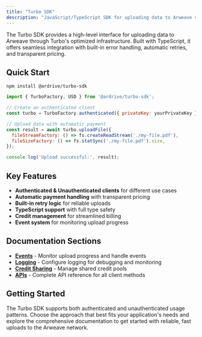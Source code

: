 ```yaml
---
title: "Turbo SDK"
description: "JavaScript/TypeScript SDK for uploading data to Arweave via Turbo services with built-in payment handling and optimized performance"
---
```


The Turbo SDK provides a high-level interface for uploading data to Arweave through Turbo's optimized infrastructure. Built with TypeScript, it offers seamless integration with built-in error handling, automatic retries, and transparent pricing.

## Quick Start

```npm
npm install @ardrive/turbo-sdk
```

```javascript
import { TurboFactory, USD } from '@ardrive/turbo-sdk';

// Create an authenticated client
const turbo = TurboFactory.authenticated({ privateKey: yourPrivateKey });

// Upload data with automatic payment
const result = await turbo.uploadFile({
  fileStreamFactory: () => fs.createReadStream('./my-file.pdf'),
  fileSizeFactory: () => fs.statSync('./my-file.pdf').size,
});

console.log('Upload successful:', result);
```

## Key Features

- **Authenticated & Unauthenticated clients** for different use cases
- **Automatic payment handling** with transparent pricing
- **Built-in retry logic** for reliable uploads
- **TypeScript support** with full type safety
- **Credit management** for streamlined billing
- **Event system** for monitoring upload progress

## Documentation Sections

- **[Events](/sdks/turbo-sdk/events)** - Monitor upload progress and handle events
- **[Logging](/sdks/turbo-sdk/logging)** - Configure logging for debugging and monitoring
- **[Credit Sharing](/sdks/turbo-sdk/turbo-credit-sharing)** - Manage shared credit pools
- **[APIs](/apis/turbo)** - Complete API reference for all client methods

## Getting Started

The Turbo SDK supports both authenticated and unauthenticated usage patterns. Choose the approach that best fits your application's needs and explore the comprehensive documentation to get started with reliable, fast uploads to the Arweave network.
